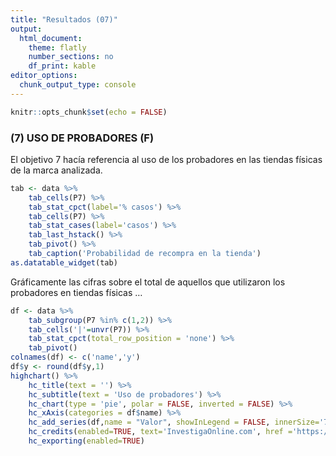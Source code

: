 ```yaml
---
title: "Resultados (07)"
output: 
  html_document: 
    theme: flatly
    number_sections: no
    df_print: kable
editor_options: 
  chunk_output_type: console
---
```


```r
knitr::opts_chunk$set(echo = FALSE)
```

### (7) USO DE PROBADORES (F)

El objetivo 7 hacía referencia al uso de los probadores en las tiendas físicas de la marca analizada.

```r
tab <- data %>%
	tab_cells(P7) %>%
	tab_stat_cpct(label='% casos') %>%
    tab_cells(P7) %>%
    tab_stat_cases(label='casos') %>%
    tab_last_hstack() %>%
    tab_pivot() %>%
    tab_caption('Probabilidad de recompra en la tienda')
as.datatable_widget(tab)

```

Gráficamente las cifras sobre el total de aquellos que utilizaron los probadores en tiendas físicas ...

```r

df <- data %>%
    tab_subgroup(P7 %in% c(1,2)) %>% 
	tab_cells('|'=unvr(P7)) %>%
	tab_stat_cpct(total_row_position = 'none') %>%
	tab_pivot()
colnames(df) <- c('name','y')
df$y <- round(df$y,1)
highchart() %>%
    hc_title(text = '') %>% 
    hc_subtitle(text = 'Uso de probadores') %>% 
    hc_chart(type = 'pie', polar = FALSE, inverted = FALSE) %>% 
    hc_xAxis(categories = df$name) %>%
    hc_add_series(df,name = "Valor", showInLegend = FALSE, innerSize='75%',dataLabels = list(format="{point.name}<br>({point.y}%)"))%>%
    hc_credits(enabled=TRUE, text='InvestigaOnline.com', href ='https://www.investigaonline.com') %>%
    hc_exporting(enabled=TRUE)
```
